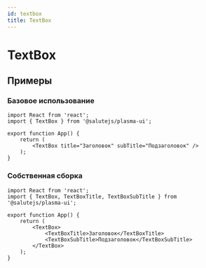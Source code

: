 ```yaml
---
id: textbox
title: TextBox
---
```



# TextBox
<Description name="TextBox" />
<PropsTable name="TextBox" />
<StorybookLink name="TextBox" />

## Примеры

### Базовое использование

```tsx live
import React from 'react';
import { TextBox } from '@salutejs/plasma-ui';

export function App() {
    return (
        <TextBox title="Заголовок" subTitle="Подзаголовок" />
    );
}
```

### Собственная сборка

```tsx live
import React from 'react';
import { TextBox, TextBoxTitle, TextBoxSubTitle } from '@salutejs/plasma-ui';

export function App() {
    return (
        <TextBox>
            <TextBoxTitle>Заголовок</TextBoxTitle>
            <TextBoxSubTitle>Подзаголовок</TextBoxSubTitle>
        </TextBox>
    );
}
```
